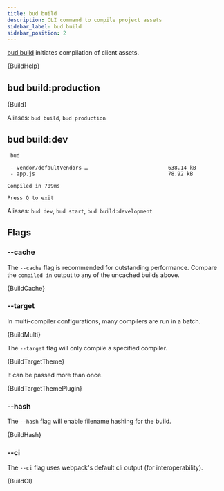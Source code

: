 ```yaml
---
title: bud build
description: CLI command to compile project assets
sidebar_label: bud build
sidebar_position: 2
---
```



[bud build](/guides/bud-cli/bud-build) initiates compilation of client assets.

<CodeBlock title="$ yarn bud build --help">
  {BuildHelp}
</CodeBlock>

## bud build:production

<CodeBlock title="$ yarn bud build:production">{Build}</CodeBlock>

Aliases: `bud build`, `bud production`

## bud build:dev

```shell title="$ yarn bud build:dev"
 bud

 - vendor/defaultVendors-…                          638.14 kB
 - app.js                                           78.92 kB

Compiled in 709ms

Press Q to exit
```

Aliases: `bud dev`, `bud start`, `bud build:development`

## Flags

### --cache

The `--cache` flag is recommended for outstanding performance. Compare the `compiled in` output to any of the uncached builds above.

<CodeBlock title="$ yarn bud build --cache" highlight={6}>
  {BuildCache}
</CodeBlock>

### --target

In multi-compiler configurations, many compilers are run in a batch.

<CodeBlock title="$ yarn bud build">{BuildMulti}</CodeBlock>

The `--target` flag will only compile a specified compiler.

<CodeBlock title="$ yarn bud build --target theme">
  {BuildTargetTheme}
</CodeBlock>

It can be passed more than once.

<CodeBlock title="$ yarn bud build --target theme --target plugin">
  {BuildTargetThemePlugin}
</CodeBlock>

### --hash

The `--hash` flag will enable filename hashing for the build.

<CodeBlock title="$ yarn bud build --hash">
  {BuildHash}
</CodeBlock>

### --ci

The `--ci` flag uses webpack's default cli output (for interoperability).

<CodeBlock title="$ yarn bud build --ci">{BuildCI}</CodeBlock>
